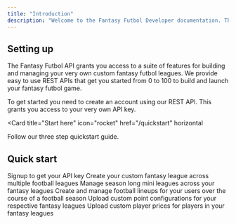 ```yaml
---
title: "Introduction"
description: "Welcome to the Fantasy Futbol Developer documentation. This document provides information to get you started with building your very own custom fantasy futbol apps using our API."
---
```


## Setting up

The Fantasy Futbol API grants you access to a suite of features for building and managing your very own custom fantasy futbol leagues. We provide easy to use REST APIs that get you started from 0 to 100 to build and launch your fantasy futbol game.

<p>To get started you need to create an account using our REST API. This grants you access to your very own API key.</p>

<Card
  title="Start here"
  icon="rocket"
  href="/quickstart"
  horizontal
>
  Follow our three step quickstart guide.
</Card>

## Quick start

<Columns cols={2}>
  <Card
    title="Get your API key"
    icon="key"
    href="/development"
  >
   Signup to get your API key
  </Card>
  <Card
    title="Fantasy Leagues"
    icon="palette"
    href="/essentials/settings"
  >
    Create your custom fantasy league across multiple football leagues
  </Card>
    <Card
    title="Mini Leagues"
    icon="table-list"
    href="/essentials/navigation"
  >
    Manage season long mini leagues across your fantasy leagues
  </Card>
  <Card
    title="Squads"
    icon="futbol"
    href="/api-reference/introduction"
  >
    Create and manage football lineups for your users over the course of a football season
  </Card>
    <Card
    title="Points"
    icon="plus-minus"
    href="/essentials/navigation"
  >
    Upload custom point configurations for your respective fantasy leagues
  </Card>
  <Card
    title="Player Prices"
    icon="money-bill"
    href="/api-reference/introduction"
  >
    Upload custom player prices for players in your fantasy leagues
  </Card>
</Columns>

